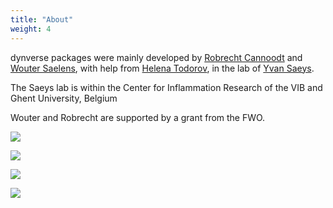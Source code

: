```yaml
---
title: "About"
weight: 4
---
```


dynverse packages were mainly developed by [Robrecht Cannoodt](https://github.com/rcannood) and [Wouter Saelens](https://github.com/zouter), with help from [Helena Todorov](https://github.com/Helena-todd), in the lab of [Yvan Saeys](https://github.com/saeyslab).

The Saeys lab is within the Center for Inflammation Research of the VIB and Ghent University, Belgium

Wouter and Robrecht are supported by a grant from the FWO.

<div class="container">
<div class="row logos">
<div class="col-3">
<a href="https://www.ugent.be"><img src="/images/logos/ghent_university.png"></a>
</div>
<div class="col-3">
<a href="http://www.vib.be"><img src="/images/logos/vib.gif"></a>
</div>
<div class="col-3">
<a href="https://www.irc.ugent.be"><img src="/images/logos/irc.png"></a>
</div>
<div class="col-3">
<a href="https://www.fwo.be"><img src="/images/logos/fwo.jpeg"></a>
</div>
</div>
</div>

<style>
.logos img {
  max-width:175px
}
</style>
 
<script src="https://unpkg.com/leaflet@1.4.0/dist/leaflet.js"
 integrity="sha512-QVftwZFqvtRNi0ZyCtsznlKSWOStnDORoefr1enyq5mVL4tmKB3S/EnC3rRJcxCPavG10IcrVGSmPh6Qw5lwrg=="
 crossorigin=""></script>
 
<div id="mapid"></div>

<script type="text/javascript">

$(document).ready(function() {
  $('head').append('<link rel="stylesheet" type="text/css" href="https://unpkg.com/leaflet@1.4.0/dist/leaflet.css">');

  var mymap = L.map('mapid').setView([51.0092853, -3.7053699], 12);
  
  L.tileLayer('https://{s}.tile.openstreetmap.org/{z}/{x}/{y}.png', {
    attribution: '&copy; <a href="https://www.openstreetmap.org/copyright">OpenStreetMap</a> contributors'
}).addTo(mymap);

L.marker([51.5, -0.09]).addTo(mymap)
    .bindPopup('A pretty CSS3 popup.<br> Easily customizable.')
    .openPopup();
})

</script>
